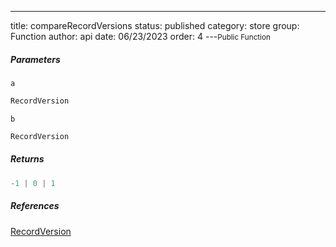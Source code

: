 ---
title: compareRecordVersions
status: published
category: store
group: Function
author: api
date: 06/23/2023
order: 4
---<Small>Public Function</Small>




##### Parameters


<ParametersTable>

<ParametersTableRow>
<ParametersTableName>

`a`

</ParametersTableName>
<ParametersTableDescription>

```ts
RecordVersion
```



</ParametersTableDescription>
</ParametersTableRow>
<ParametersTableRow>
<ParametersTableName>

`b`

</ParametersTableName>
<ParametersTableDescription>

```ts
RecordVersion
```



</ParametersTableDescription>
</ParametersTableRow>
</ParametersTable>

##### Returns


```ts
-1 | 0 | 1
```

##### References

[RecordVersion](/gen/store/RecordVersion-type)

